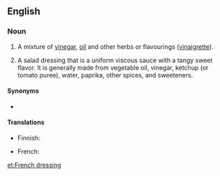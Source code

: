 ==English==

===Noun===
{{en-noun|-|s|head=[[French]] [[dressing]]}}

# A mixture of [[vinegar]], [[oil]] and other herbs or flavourings ([[vinaigrette]]).
# {{context|US|lang=en}} A salad dressing that is a uniform viscous sauce with a tangy sweet flavor. It is generally made from vegetable oil, vinegar, ketchup (or tomato puree), water, paprika, other spices, and sweeteners.

====Synonyms====
* {{l/en|vinaigrette}}

====Translations====
{{trans-top|a mixture of vinegar, oil and other herbs or flavourings}}
* Finnish: {{t+|fi|ranskalainen}} {{t+|fi|kastike}}
{{trans-mid}}
* French: {{t+|fr|vinaigrette|f}}
{{trans-bottom}}

{{trans-top|US: A salad dressing}}
{{trans-mid}}
{{trans-bottom}}

[[et:French dressing]]